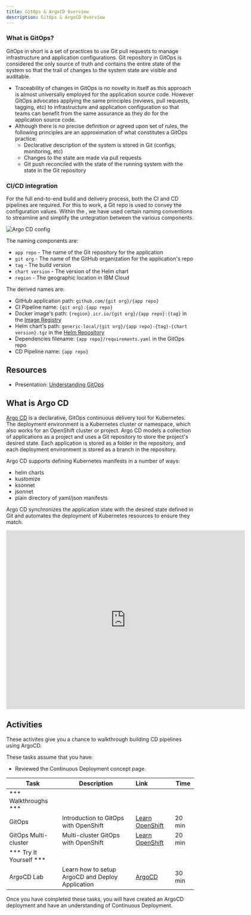 ```yaml
---
title: GitOps & ArgoCD Overview
description: GitOps & ArgoCD Overview
---
```




### What is GitOps?
GitOps in short is a set of practices to use Git pull requests to manage infrastructure and application configurations. Git repository in GitOps is considered the only source of truth and contains the entire state of the system so that the trail of changes to the system state are visible and auditable.

- Traceability of changes in GitOps is no novelty in itself as this approach is almost universally employed for the application source code. However GitOps advocates applying the same principles (reviews, pull requests, tagging, etc) to infrastructure and application
configuration so that teams can benefit from the same assurance as they do for the application source code.
- Although there is no precise definition or agreed upon set of rules, the following principles are an approximation of what constitutes a GitOps practice:
  - Declarative description of the system is stored in Git (configs, monitoring, etc)
  - Changes to the state are made via pull requests
  - Git push reconciled with the state of the running system with the state in the Git repository


### CI/CD integration

For the full end-to-end build and delivery process, both the CI and CD pipelines are required. For this to work, a Git repo is used to convey the configuration values. Within the <Globals name="env" />, we have used certain naming conventions to streamline and simplify the untegration between the various components.

![Argo CD config](images/CI_CD-pipelines.png)

The naming components are:
- `app repo` - The name of the Git repository for the application
- `git org` - The name of the GitHub organization for the application's repo
- `tag` - The build version
- `chart version` - The version of the Helm chart
- `region` - The geographic location in IBM Cloud

The derived names are:
- GitHub application path: `github.com/{git org}/{app repo}`
- CI Pipeline name: `{git org}.{app repo}`
- Docker image's path: `{region}.icr.io/{git org}/{app repo}:{tag}` in the [Image Registry](/guides/image-registry)
- Helm chart's path: `generic-local/{git org}/{app repo}-{tag}-{chart version}.tgz` in the [Helm Repository](/guides/artifact-management)
- Dependencies filename: `{app repo}/requirements.yaml` in the GitOps repo
- CD Pipeline name: `{app repo}`

## Resources

- Presentation: [Understanding GitOps](/slides/05-Understanding-GitOps.pdf)

## What is Argo CD

[Argo CD](https://argoproj.github.io/argo-cd/) is a declarative, GitOps continuous delivery tool for Kubernetes. The deployment environment is a Kubernetes cluster or namespace, which also works for an OpenShift cluster or project. Argo CD models a collection of applications as a project and uses a Git repository to store the project's desired state. Each application is stored as a folder in the repository, and each deployment environment is stored as a branch in the repository.

Argo CD supports defining Kubernetes manifests in a number of ways:
- helm charts
- kustomize
- ksonnet
- jsonnet
- plain directory of yaml/json manifests

Argo CD synchronizes the application state with the desired state defined in Git and automates the deployment of Kubernetes resources to ensure they match.

<iframe width="640" height="480" src="https://www.youtube.com/embed/KJzgwJrY-mE" frameborder="0" allow="accelerometer; autoplay; encrypted-media; gyroscope; picture-in-picture" allowfullscreen></iframe>

## Activities

These activites give you a chance to walkthrough building CD pipelines using ArgoCD.

These tasks assume that you have:
 - Reviewed the Continuous Deployment concept page.

| Task                            | Description         | Link        | Time    |
| --------------------------------| ------------------  |:----------- |---------|
| *** Walkthroughs ***                         |         |         |     |
| GitOps | Introduction to GitOps with OpenShift | [Learn OpenShift](https://learn.openshift.com/introduction/gitops-introduction/) | 20 min |
| GitOps Multi-cluster | Multi-cluster GitOps with OpenShift | [Learn OpenShift](https://learn.openshift.com/introduction/gitops-multicluster/) | 20 min |
| *** Try It Yourself ***                         |         |         |     |
| ArgoCD Lab | Learn how to setup ArgoCD and Deploy Application | [ArgoCD](../../developer-foundation/continuous-delivery/activities/) | 30 min |



Once you have completed these tasks, you will have created an ArgoCD deployment and have an understanding of Continuous Deployment.

